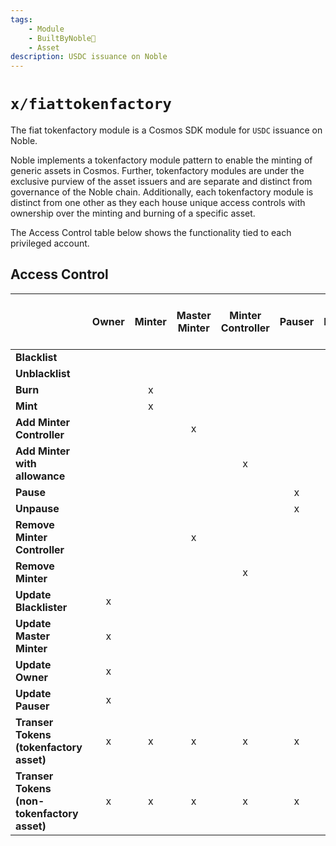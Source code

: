 ```yaml
---
tags: 
    - Module
    - BuiltByNoble💪
    - Asset
description: USDC issuance on Noble
---
```



# `x/fiattokenfactory`

<div style={{ marginBottom: "20px" }}>
    <GitHubButton repoUrl="https://github.com/circlefin/noble-fiattokenfactory/tree/master/x/fiattokenfactory"/>
</div>

The fiat tokenfactory module is a Cosmos SDK module for `USDC` issuance on Noble.

Noble implements a tokenfactory module pattern to enable the minting of generic assets in Cosmos. Further, tokenfactory modules are under the exclusive purview of the asset issuers and are separate and distinct from governance of the Noble chain. Additionally, each tokenfactory module is distinct from one other as they each house unique access controls with ownership over the minting and burning of a specific asset.

The Access Control table below shows the functionality tied to each privileged account.

## Access Control

|                                             | **Owner** | **Minter** | **Master Minter** | **Minter Controller** | **Pauser** | **Blacklister** | **Is Paused<br/>(Actions Allowed)** |
| ------------------------------------------- | :-------: | :--------: | :---------------: | :-------------------: | :--------: | :-------------: | :---------------------------------: |
| **Blacklist**                               |           |            |                   |                       |            |        x        |                  x                  |
| **Unblacklist**                             |           |            |                   |                       |            |        x        |                  x                  |
| **Burn**                                    |           |     x      |                   |                       |            |                 |                                     |
| **Mint**                                    |           |     x      |                   |                       |            |                 |                                     |
| **Add Minter Controller**                   |           |            |         x         |                       |            |                 |                  x                  |
| **Add Minter with allowance**               |           |            |                   |           x           |            |                 |                  x                  |
| **Pause**                                   |           |            |                   |                       |     x      |                 |                  x                  |
| **Unpause**                                 |           |            |                   |                       |     x      |                 |                  x                  |
| **Remove Minter Controller**                |           |            |         x         |                       |            |                 |                  x                  |
| **Remove Minter**                           |           |            |                   |           x           |            |                 |                  x                  |
| **Update Blacklister**                      |     x     |            |                   |                       |            |                 |                  x                  |
| **Update Master Minter**                    |     x     |            |                   |                       |            |                 |                  x                  |
| **Update Owner**                            |     x     |            |                   |                       |            |                 |                  x                  |
| **Update Pauser**                           |     x     |            |                   |                       |            |                 |                  x                  |
| **Transer Tokens (tokenfactory asset)**     |     x     |     x      |         x         |           x           |     x      |        x        |                                     |
| **Transer Tokens (non-tokenfactory asset)** |     x     |     x      |         x         |           x           |     x      |        x        |                  x                  |
